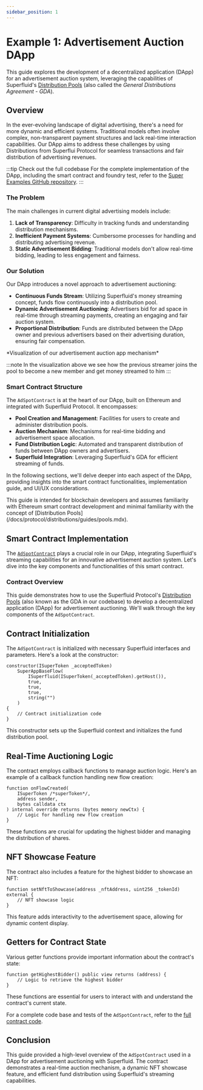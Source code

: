 ```yaml
---
sidebar_position: 1
---
```



# Example 1: Advertisement Auction DApp

This guide explores the development of a decentralized application (DApp) for an advertisement auction system, leveraging the capabilities of Superfluid's [Distribution Pools](docs/protocol/distributions/guides/pools.mdx) (also called the *General Distributions Agreement - GDA*).

## Overview

In the ever-evolving landscape of digital advertising, there's a need for more dynamic and efficient systems. Traditional models often involve complex, non-transparent payment structures and lack real-time interaction capabilities. Our DApp aims to address these challenges by using Distributions from Superflui Protocol for seamless transactions and fair distribution of advertising revenues.

:::tip Check out the full codebase
For the complete implementation of the DApp, including the smart contract and foundry test, refer to the [Super Examples GitHub repository](https://github.com/superfluid-finance/super-examples/tree/main/projects/gda-advertisement-auction).
:::

### The Problem

The main challenges in current digital advertising models include:

1. **Lack of Transparency**: Difficulty in tracking funds and understanding distribution mechanisms.
2. **Inefficient Payment Systems**: Cumbersome processes for handling and distributing advertising revenue.
3. **Static Advertisement Bidding**: Traditional models don't allow real-time bidding, leading to less engagement and fairness.


### Our Solution

Our DApp introduces a novel approach to advertisement auctioning:

- **Continuous Funds Stream**: Utilizing Superfluid's money streaming concept, funds flow continuously into a distribution pool.
- **Dynamic Advertisement Auctioning**: Advertisers bid for ad space in real-time through streaming payments, creating an engaging and fair auction system.
- **Proportional Distribution**: Funds are distributed between the DApp owner and previous advertisers based on their advertising duration, ensuring fair compensation.

<div style={{ display: 'flex', justifyContent: 'center' }}>
<GdaSuperVis/>
</div>
<div style={{ display: 'flex', justifyContent: 'center' }}>
    <p>*Visualization of our advertisement auction app mechanism*</p>
</div>

:::note
In the visualization above we see how the previous streamer joins the pool to become a new member and get money streamed to him
:::

### Smart Contract Structure

The `AdSpotContract` is at the heart of our DApp, built on Ethereum and integrated with Superfluid Protocol. It encompasses:

- **Pool Creation and Management**: Facilities for users to create and administer distribution pools.
- **Auction Mechanism**: Mechanisms for real-time bidding and advertisement space allocation.
- **Fund Distribution Logic**: Automated and transparent distribution of funds between DApp owners and advertisers.
- **Superfluid Integration**: Leveraging Superfluid's GDA for efficient streaming of funds.

In the following sections, we'll delve deeper into each aspect of the DApp, providing insights into the smart contract functionalities, implementation guide, and UI/UX considerations.

<Admonition type="note">
This guide is intended for blockchain developers and assumes familiarity with Ethereum smart contract development and minimal familiarity with the concept of [Distribution Pools](/docs/protocol/distributions/guides/pools.mdx).
</Admonition>

## Smart Contract Implementation

The [`AdSpotContract`](https://github.com/superfluid-finance/super-examples/blob/main/projects/gda-advertisement-auction/contracts/AdSpotContract.sol) plays a crucial role in our DApp, integrating Superfluid's streaming capabilities for an innovative advertisement auction system. Let's dive into the key components and functionalities of this smart contract.

### Contract Overview

This guide demonstrates how to use the Superfluid Protocol's [Distribution Pools](/docs/protocol/distributions/guides/pools.mdx) (also known as the GDA in our codebase) to develop a decentralized application (DApp) for advertisement auctioning. We'll walk through the key components of the `AdSpotContract`.

## Contract Initialization

The `AdSpotContract` is initialized with necessary Superfluid interfaces and parameters. Here's a look at the constructor:

```solidity
constructor(ISuperToken _acceptedToken)
    SuperAppBaseFlow(
        ISuperfluid(ISuperToken(_acceptedToken).getHost()),
        true,
        true,
        true,
        string("")
    )
{
    // Contract initialization code
}
```

This constructor sets up the Superfluid context and initializes the fund distribution pool.

## Real-Time Auctioning Logic

The contract employs callback functions to manage auction logic. Here's an example of a callback function handling new flow creation:

```solidity
function onFlowCreated(
    ISuperToken /*superToken*/,
    address sender,
    bytes calldata ctx
) internal override returns (bytes memory newCtx) {
    // Logic for handling new flow creation
}
```

These functions are crucial for updating the highest bidder and managing the distribution of shares.

## NFT Showcase Feature

The contract also includes a feature for the highest bidder to showcase an NFT:

```solidity
function setNftToShowcase(address _nftAddress, uint256 _tokenId) external {
    // NFT showcase logic
}
```

This feature adds interactivity to the advertisement space, allowing for dynamic content display.

## Getters for Contract State

Various getter functions provide important information about the contract's state:

```solidity
function getHighestBidder() public view returns (address) {
    // Logic to retrieve the highest bidder
}
```

These functions are essential for users to interact with and understand the contract's current state.

<Admonition type="info">

For a complete code base and tests of the `AdSpotContract`, refer to the [full contract code](https://github.com/superfluid-finance/super-examples/tree/main/projects/gda-advertisement-auction).

</Admonition>

## Conclusion

This guide provided a high-level overview of the `AdSpotContract` used in a DApp for advertisement auctioning with Superfluid. The contract demonstrates a real-time auction mechanism, a dynamic NFT showcase feature, and efficient fund distribution using Superfluid's streaming capabilities.